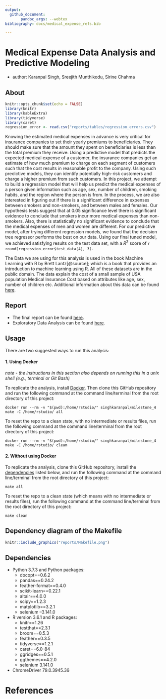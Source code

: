 ```yaml
---
output: 
  github_document:
       pandoc_args: --webtex
bibliography: docs/medical_expense_refs.bib

---
```



# Medical Expense Data Analysis and Predictive Modeling
- author: Karanpal	Singh, Sreejith	Munthikodu, Sirine	Chahma


## About
```r
knitr::opts_chunk$set(echo = FALSE)
library(knitr)
library(kableExtra)
library(tidyverse)
library(caret)
regression_error <- read.csv("reports/tables/regression_errors.csv")
```

Knowing the estimated medical expenses in advance is very critical for insurance companies to set their yearly premiums to beneficiaries. They should make sure that the amount they spent on beneficiaries is less than the total premium they receive. Using a predictive model that predicts the expected medical expense of a customer, the insurance companies get an estimate of how much premium to charge on each segment of customers such that the cost results in reasonable profit to the company. Using such predictive models, they can identify potentially high-risk customers and charge a higher premium from such customers.  In this project, we attempt to build a regression model that will help us predict the medical expenses of a person given information such as age, sex, number of children, smoking habits, and the region where the person is from. In the process, we are also interested in figuring out if there is a significant difference in expenses between smokers and non-smokers, and between males and females. Our hypothesis tests suggest that at 0.05 significance level there is significant evidence to conclude that smokers incur more medical expenses than non-smokers. Also, there is statistically no significant evidence to conclude that the medical expenses of men and women are different. For our predictive model, after trying different regression models, we found that the decision tree regressor performs the best on our data. Using our final tuned model, we achieved satisfying results on the test data set, with a $R^2$ score of `r round(regression_error$test_data[4], 3)`. 

The Data we are using for this analysis is used in the book Machine Learning with R by Brett Lantz[@source]; which is a book that provides an introduction to machine learning using R. All of these datasets are in the public domain. The data explain the cost of a small sample of USA population Medical Insurance Cost based on attributes like age, sex, number of children etc. Additional information about this data can be found [here](https://gist.github.com/meperezcuello/82a9f1c1c473d6585e750ad2e3c05a41).


## Report
- The final report can be found [here](https://github.com/UBC-MDS/DSCI_522_group_401/blob/master/reports/medical_expense_analysis.md). 
- Exploratory Data Analysis can be found [here](https://github.com/UBC-MDS/DSCI_522_group_401/blob/master/notebooks/EDA.ipynb).

## Usage

There are two suggested ways to run this analysis:

#### 1. Using Docker
*note - the instructions in this section also depends on running this in a unix shell (e.g., terminal or Git Bash)*

To replicate the analysis, install [Docker](https://www.docker.com/get-started). Then clone this GitHub repository and run the following command at the command line/terminal from the root directory of this project:

```
docker run --rm -v "$(pwd):/home/rstudio/" singhkaranpal/milestone_4 make -C /home/rstudio/ all
```

To reset the repo to a clean state, with no intermediate or results files, run the following command at the command line/terminal from the root directory of this project:

```
docker run --rm -v "$(pwd):/home/rstudio/" singhkaranpal/milestone_4 make -C /home/rstudio/ clean
```

#### 2. Without using Docker

To replicate the analysis, clone this GitHub repository, install the [dependencies](#dependencies) listed below, and run the following command at the command line/terminal from the root directory of this project:

```
make all
```

To reset the repo to a clean state (which means with no intermediate or results files), run the following command at the command line/terminal from the root directory of this project:

```
make clean
```

## Dependency diagram of the Makefile


```r
knitr::include_graphics("reports/Makefile.png")
```


## Dependencies
- Python 3.7.3 and Python packages:
  - docopt==0.6.2
  - pandas==0.24.2
  - feather-format==0.4.0
  - scikit-learn==0.22.1
  - altair==4.0.0
  - scipy==1.2.3
  - matplotlib==3.2.1
  - selenium --3.141.0
- R version 3.6.1 and R packages:
  - knitr==1.26
  - testthat==2.3.1
  - broom==0.5.3
  - feather==0.3.5
  - tidyverse==1.2.1
  - caret==6.0-84
  - ggridges==0.5.1
  - ggthemes==4.2.0
  - selenium 3.141.0
- ChromeDriver 79.0.3945.36

# References